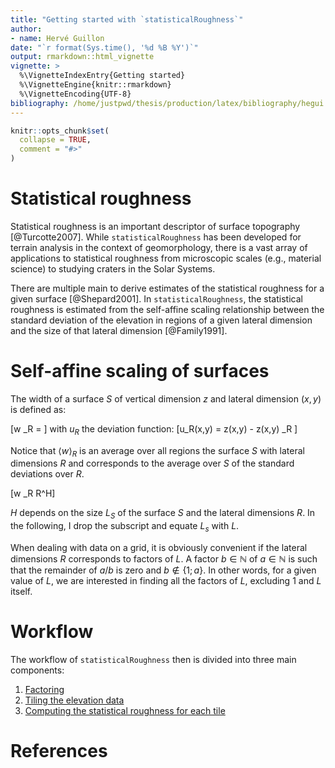 ```yaml
---
title: "Getting started with `statisticalRoughness`"
author:
- name: Hervé Guillon
date: "`r format(Sys.time(), '%d %B %Y')`"
output: rmarkdown::html_vignette
vignette: >
  %\VignetteIndexEntry{Getting started}
  %\VignetteEngine{knitr::rmarkdown}
  %\VignetteEncoding{UTF-8}
bibliography: /home/justpwd/thesis/production/latex/bibliography/hegui.bib
---
```


```r
knitr::opts_chunk$set(
  collapse = TRUE,
  comment = "#>"
)
```

# Statistical roughness

Statistical roughness is an important descriptor of surface topography [@Turcotte2007].
While `statisticalRoughness` has been developed for terrain analysis in the context of geomorphology, there is a vast array of applications to statistical roughness from microscopic scales (e.g., material science) to studying craters in the Solar Systems.

There are multiple main to derive estimates of the statistical roughness for a given surface [@Shepard2001].
In `statisticalRoughness`, the statistical roughness is estimated from the self-affine scaling relationship between the standard deviation of the elevation in regions of a given lateral dimension and the size of that lateral dimension [@Family1991].

# Self-affine scaling of surfaces

The width of a surface $S$ of vertical dimension $z$ and lateral dimension $(x,y)$ is defined as:

\[\left\langle w \right\rangle_R = \sqrt{\left\langle  \left\langle u^2(x,y) \right\rangle_R \right\rangle_s} \]
with $u_R$ the deviation function:
\[u_R(x,y) = z(x,y) - \left\langle z(x,y) \right\rangle_R \]

Notice that $\left\langle w \right\rangle_R$ is an average over all regions the surface $S$ with lateral dimensions $R$ and corresponds to the average over $S$ of the standard deviations over $R$.

\[\left\langle w \right\rangle_R \sim R^H\]

$H$ depends on the size $L_S$ of the surface $S$ and the lateral dimensions $R$.
In the following, I drop the subscript and equate $L_s$ with $L$.

When dealing with data on a grid, it is obviously convenient if the lateral dimensions $R$ corresponds to factors of $L$.
A factor $b\in\mathbb{N}$ of $a\in\mathbb{N}$ is such that the remainder of $a/b$ is zero and $b \notin \left\{1;a\right\}$.
In other words, for a given value of $L$, we are interested in finding all the factors of $L$, excluding $1$ and $L$ itself.

# Workflow

The workflow of `statisticalRoughness` then is divided into three main components:

1. [Factoring](factoring.html)
1. [Tiling the elevation data](tiling.html)
1. [Computing the statistical roughness for each tile](computing.html)

# References